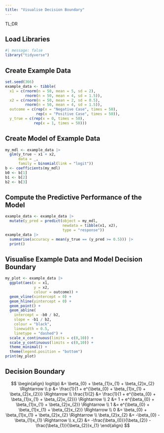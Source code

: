 ```yaml
---
title: "Visualise Decision Boundary"
---
```


TL;DR

## Load Libraries

```r
#| message: false
library("tidyverse")
```

## Create Example Data

```r
set.seed(366)
example_data <- tibble(
  x1 = c(rnorm(n = 50, mean = 5, sd = 2),
         rnorm(n = 50, mean = 4, sd = 1.5)),
  x2 = c(rnorm(n = 50, mean = 2, sd = 0.5),
         rnorm(n = 50, mean = 4, sd = 1.5)),
  outcome = c(rep(x = "Negative Case", times = 50),
              rep(x = "Positive Case", times = 50)),
  y_true = c(rep(x = 0, times = 50),
             rep(x = 1, times = 50)))
```

## Create Model of Example Data

```r
my_mdl <- example_data |>
  glm(y_true ~ x1 + x2,
      data = _,
      family = binomial(link = "logit"))
b <- coefficients(my_mdl)
b0 <- b[1]
b1 <- b[2]
b2 <- b[3]
```

## Compute the Predictive Performance of the Model

```r
example_data <- example_data |> 
  mutate(y_pred = predict(object = my_mdl,
                          newdata = tibble(x1, x2),
                          type = "response"))
example_data |> 
  summarise(accuracy = mean(y_true == (y_pred >= 0.5))) |> 
  print()
```

## Visualise Example Data and Model Decision Boundary

```r
my_plot <- example_data |> 
  ggplot(aes(x = x1,
             y = x2,
             colour = outcome)) +
  geom_vline(xintercept = 0) +
  geom_hline(yintercept = 0) +
  geom_point() +
  geom_abline(
    intercept = -b0 / b2,
    slope = -b1 / b2,
    colour = "black",
    linewidth = 0.5,
    linetype = "dashed") +
  scale_x_continuous(limits = c(0,10)) +
  scale_y_continuous(limits = c(0,10)) +
  theme_minimal() +
  theme(legend.position = "bottom")
print(my_plot)
```

## Decision Boundary

$$
\begin{align}
logit(p) &= \beta_{0} + \beta_{1}x_{1} + \beta_{2}x_{2} \Rightarrow \\
p &= \frac{1}{1 + e^{\beta_{0} + \beta_{1}x_{1} + \beta_{2}x_{2}}} \Rightarrow \\
\frac{1}{2} &= \frac{1}{1 + e^{\beta_{0} + \beta_{1}x_{1} + \beta_{2}x_{2}}} \Rightarrow \\
2 &= 1 + e^{\beta_{0} + \beta_{1}x_{1} + \beta_{2}x_{2}} \Rightarrow \\
1 &= e^{\beta_{0} + \beta_{1}x_{1} + \beta_{2}x_{2}} \Rightarrow \\
0 &= \beta_{0} + \beta_{1}x_{1} + \beta_{2}x_{2} \Rightarrow \\
\beta_{2}x_{2} &= -\beta_{0} -\beta_{1}x_{1} \Rightarrow \\
x_{2} &= -\frac{\beta_{0}}{\beta_{2}} -\frac{\beta_{1}}{\beta_{2}}x_{1}
\end{align}
$$
